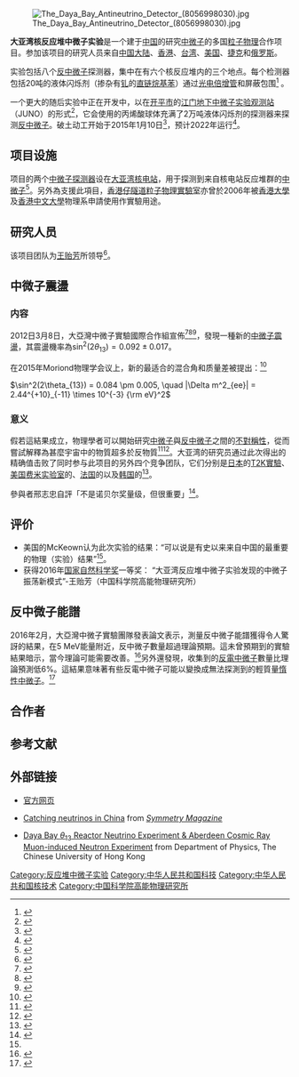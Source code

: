 {{NoteTA|G1=物理学}}
[[File:The_Daya_Bay_Antineutrino_Detector_(8056998030).jpg|thumb]]

'''大亚湾核反应堆中微子实验'''是一个建于[[中国|中国]]的研究[[中微子|中微子]]的多国[[粒子物理|粒子物理]]合作项目。参加该项目的研究人员来自[[中国大陆|中国大陆]]、[[香港|香港]]、[[台湾|台湾]]、[[美国|美国]]、[[捷克|捷克]]和[[俄罗斯|俄罗斯]]。

实验包括八个[[反中微子|反中微子]]探测器，集中在有六个核反应堆{{convert|1.9|km|mi|abbr=on}}内的三个地点。每个检测器包括20吨的液体闪烁剂（掺杂有[[钆|钆]]的[[直链烷基苯|直链烷基苯]]）通过[[光电倍增管|光电倍增管]]和屏蔽包围<ref>{{Cite journal |title=A side-by-side comparison of Daya Bay antineutrino detectors |url=http://www.researchgate.net/profile/Yury_Gornushkin/publication/237172571_AD12-MINA685-2012/links/00b7d51ba06a9620ac000000.pdf |arxiv=1202.6181 |author=Daya Bay collaboration |journal=Nuclear Instruments and Methods in Physics Research A |volume=685 |issue=1 |pages=78-97 |date=22 May 2012 |doi=10.1016/j.nima.2012.05.030 |bibcode=2012NIMPA.685...78A |access-date=2015-10-11 |archive-date=2019-06-12 |archive-url=https://web.archive.org/web/20190612004649/https://www.researchgate.net/profile/Yury_Gornushkin/publication/237172571_AD12-MINA685-2012/links/00b7d51ba06a9620ac000000.pdf |dead-url=no }}</ref>
。

一个更大的随后实验中正在开发中，以在[[开平市|开平市]]的[[江门地下中微子实验观测站|江门地下中微子实验观测站]]（JUNO）的形式<ref>{{Cite conference |url=http://vietnam.in2p3.fr/2013/Inauguration/transparencies/XiaoNanLi.pdf |title=Daya Bay II: Jiangmen Underground Neutrino Observatory (JUNO) |first=Xiaonan |last=Li |conference=Windows On the Universe |conference-url=http://vietnam.in2p3.fr/2013/Inauguration/ |date=August 2013 |access-date=2015-10-11 |archive-date=2016-03-03 |archive-url=https://web.archive.org/web/20160303224342/http://vietnam.in2p3.fr/2013/Inauguration/transparencies/XiaoNanLi.pdf |dead-url=no }}</ref>，它会使用的丙烯酸球体充满了2万吨液体闪烁剂的探测器来探测[[反中微子|反中微子]]。破土动工开始于2015年1月10日<ref>{{Cite news |url=http://www.interactions.org/cms/?pid=1034412 |title=Groundbreaking at JUNO |last= |first= |date=10 January 2015 |work=Interactions NewsWire |access-date=2015-01-12 |archive-date=2017-01-19 |archive-url=https://web.archive.org/web/20170119163932/http://www.interactions.org/cms/?pid=1034412 |dead-url=no }}</ref>，预计2022年运行<ref>{{cite conference |title=JUNO Central Detector and its prototyping |first=Zhimin |last=Wang |conference=XIV International Conference on Topics in Astroparticle and Underground Physics (TAUP 2015) |doi=10.1088/1742-6596/718/6/062075 |conference-url=http://taup2015.to.infn.it/ |location=Torino, Italy |book-title=Journal of Physics: Conference Series |volume=718 |year=2016 |page=062075 |quote=The whole project of JUNO is going on schedule which aims to fill detector and take data at 2020 |access-date=2020-09-14 |archive-date=2020-11-28 |archive-url=https://web.archive.org/web/20201128201211/http://taup2015.to.infn.it/ |dead-url=no }}</ref>{{Rp|3}}。

==项目设施==
项目的两个[[中微子探测器|中微子探测器]]设在[[大亚湾核电站|大亚湾核电站]]，用于探测到来自核电站反应堆群的[[中微子|中微子]]<ref>{{cite news|author=2011|title=大亚湾核电站收获中微子 求解反物质消失之谜|url=http://www.mittrchinese.com/single.php?p=137708|accessdate=2011-09-06|newspaper=麻省理工《科技创业》|date=2011-09-05}}</ref>。另外為支援此項目，[[香港仔隧道粒子物理實驗室|香港仔隧道粒子物理實驗室]]亦曾於2006年被[[香港大學|香港大學]]及[[香港中文大學|香港中文大學]]物理系申請使用作實驗用途。

==研究人员==
该项目团队为[[王贻芳|王贻芳]]所领导<ref>{{cite news|title=大亚湾新中微子振荡或解宇宙反物质消失之谜|url=http://discovery.163.com/12/0318/08/7SS7TD92000125LI.html|accessdate=2012-03-18|newspaper=人民日报(北京)|publisher=网易新闻|date=2012-03-18|archive-url=https://web.archive.org/web/20120321111131/http://discovery.163.com/12/0318/08/7SS7TD92000125LI.html|archive-date=2012-03-21|dead-url=yes}}</ref>。

==中微子震盪==
===内容===
2012日3月8日，大亞灣中微子實驗國際合作組宣佈<ref>{{cite journal|title=Observation of electron-antineutrino disappearance at Daya Bay |url=http://resolver.caltech.edu/CaltechAUTHORS:20120521-073412262 |author=Daya Bay Collaboration |year=2012 |journal=Physical Review Letters |volume=108 |issue=17 |page=171803 |doi=10.1103/PhysRevLett.108.171803 |arxiv=1203.1669 |bibcode=2012PhRvL.108q1803A}}</ref><ref>{{cite web |author=Adrian Cho |url=http://news.sciencemag.org/sciencenow/2012/03/physicists-in-china-nail-a-key.html |title=Physicists in China Nail a Key Neutrino Measurement |date=8 March 2012 |publisher=ScienceNow |deadurl=yes |archiveurl=https://web.archive.org/web/20130509234721/http://news.sciencemag.org/sciencenow/2012/03/physicists-in-china-nail-a-key.html |archivedate=2013年5月9日 |access-date=2012年3月18日 }}</ref><ref>{{cite journal |author=Eugenie Samuel Reich |url=http://www.nature.com/news/neutrino-oscillations-measured-with-record-precision-1.10202 |title=Neutrino oscillations measured with record precision |date=8 March 2012 |publisher=NatureNews |doi=10.1038/nature.2012.10202 |access-date=2012-03-18 |archive-date=2012-10-06 |archive-url=https://www.webcitation.org/6BDqIbMwa?url=http://www.nature.com/news/neutrino-oscillations-measured-with-record-precision-1.10202 |dead-url=no }}</ref>，發現一種新的[[中微子震盪|中微子震盪]]，其震盪機率為<math>\sin^2 (2\theta_{13})=0.092\pm 0.017 </math>。

在2015年Moriond物理学会议上，新的最适合的混合角和质量差被提出：<ref>{{Cite journal|url = http://arxiv.org/abs/1505.03641|title = Recent Results from Daya Bay Reactor Neutrino Experiment|last = |first = |date = 14 May 2015|journal = arXiv:1505.03641|doi = |pmid = |access-date = |archive-date = 2019-12-24|archive-url = https://web.archive.org/web/20191224193901/https://arxiv.org/abs/1505.03641|dead-url = no}}</ref>

<math>\sin^2(2\theta_{13}) = 0.084 \pm 0.005, \quad |\Delta m^2_{ee}| = 2.44^{+10}_{-11} \times 10^{-3} {\rm eV}^2</math>

===意义===
假若這結果成立，物理學者可以開始研究[[中微子|中微子]]與[[反中微子|反中微子]]之間的[[不對稱性|不對稱性]]，從而嘗試解釋為甚麼宇宙中的物質超多於反物質<ref>{{cite web| title =大亚湾中微子实验发现新的中微子振荡| publisher =中国科学院高能物理研究所| date =03-08-2012| url =http://www.ihep.cas.cn/xwdt/gnxw/201203/t20120308_3450968.html| deadurl =yes| archiveurl =https://web.archive.org/web/20120312053258/http://www.ihep.cas.cn/xwdt/gnxw/201203/t20120308_3450968.html| archivedate =2012-03-12| access-date =2012-03-18}}</ref><ref>{{cite news |url=http://www.nature.com/news/neutrino-oscillations-measured-with-record-precision-1.10202 |title=Neutrino oscillations measured with record precision |publisher=nature |date=2012-03-08 |accessdate=2012-03-18 |archive-date=2012-10-06 |archive-url=https://www.webcitation.org/6BDqIbMwa?url=http://www.nature.com/news/neutrino-oscillations-measured-with-record-precision-1.10202 |dead-url=no }}</ref>。大亚湾的研究员通过此次得出的精确值击败了同时参与此项目的另外四个竞争团队，它们分别是[[日本|日本]]的[[T2K實驗|T2K實驗]]、[[美国|美国]][[费米实验室|费米实验室]]的{{le|主注入器中微子震盪探索|MINOS}}、[[法国|法国]]的{{le|雙紹斯實驗|Double Chooz}}以及[[韩国|韩国]]的{{le|中微子震盪反應堆實驗|Reactor Experiment for Neutrino Oscillation}}<ref name=sc>{{cite news |url=http://news.sciencemag.org/sciencenow/2012/03/physicists-in-china-nail-a-key.html |title=Physicists in China Nail a Key Neutrino Measurement |publisher=Science |date=2012-03-08 |accessdate=2012-03-18 |deadurl=yes |archiveurl=https://web.archive.org/web/20130509234721/http://news.sciencemag.org/sciencenow/2012/03/physicists-in-china-nail-a-key.html |archivedate=2013-05-09 }}</ref>。

參與者邢志忠自評「不是诺贝尔奖量级，但很重要」<ref>{{Cite web |url=http://special.caixin.com/2012-03-09/100366425.html |title=大亚湾突破，够不够诺贝尔奖_特色频道_财新网 |access-date=2015-05-03 |archive-date=2020-02-16 |archive-url=https://web.archive.org/web/20200216215845/http://special.caixin.com/2012-03-09/100366425.html |dead-url=no }}</ref>。

==评价==
*美国{{le|托马斯杰斐逊国家加速器装置|Thomas Jefferson National Accelerator Facility}}的McKeown认为此次实验的结果：“可以说是有史以来来自中国的最重要的物理（实验）结果”<ref name=sc/>。
*获得2016年[[国家自然科学奖|国家自然科学奖]]一等奖： “大亚湾反应堆中微子实验发现的中微子振荡新模式”-王贻芳（中国科学院高能物理研究所）

==反中微子能譜 ==
2016年2月，大亞灣中微子實驗團隊發表論文表示，測量反中微子能譜獲得令人驚訝的結果，在5 MeV能量附近，反中微子數量超過理論預期。這未曾預期到的實驗結果暗示，當今理論可能需要改善。<ref>{{Cite journal|title = Measurement of the Reactor Antineutrino Flux and Spectrum at Daya Bay|url = http://link.aps.org/doi/10.1103/PhysRevLett.116.061801|journal = Physical Review Letters|date = 2016-02-12|pages = 061801|volume = 116|issue = 6|doi = 10.1103/PhysRevLett.116.061801|last = Daya Bay Collaboration|first2 = F. P.|last2 = An|first3 = A. B.|last3 = Balantekin|first4 = H. R.|last4 = Band|first5 = M.|last5 = Bishai|first6 = S.|last6 = Blyth|first7 = I.|last7 = Butorov|first8 = D.|last8 = Cao|first9 = G. F.|last9 = Cao|access-date = 2016-02-27|archive-date = 2020-06-13|archive-url = https://web.archive.org/web/20200613134500/https://journals.aps.org/prl/abstract/10.1103/PhysRevLett.116.061801|dead-url = no}}</ref>另外還發現，收集到的[[反電中微子|反電中微子]]數量比理論預測低6%。這結果意味著有些反電中微子可能以變換成無法探測到的輕質量[[惰性中微子|惰性中微子]]。<ref>{{cite web
 | url =https://www.sciencenews.org/article/reactor-data-hint-existence-fourth-neutrino
 | title =Reactor data hint at existence of fourth neutrino
 | last =Cowen
 | first =Ron
 | date =25 Feb 2016
 | website =ScienceNews
 | access-date =2016-02-27
 | archive-date =2016-02-26
 | archive-url =https://web.archive.org/web/20160226094543/https://www.sciencenews.org/article/reactor-data-hint-existence-fourth-neutrino
 | dead-url =no
 }}</ref>

== 合作者 ==
{{columns-list|3|
*[[北京师范大学|北京师范大学]]
*[[布鲁克黑文国家实验室|布鲁克黑文国家实验室]]
*[[智利天主教大学|智利天主教大学]]
*[[加州理工學院|加州理工學院]]
*[[布拉格查理大学|布拉格查理大学]]
*[[成都理工大学|成都理工大学]]
*[[中国广核集团|中国广核集团]]
*[[中国原子能科学研究院|中国原子能科学研究院]]
*[[中国科学院|中国科学院]]
*[[香港中文大学|香港中文大学]]
*[[威廉與瑪麗學院|威廉與瑪麗學院]]
*[[伊利諾理工學院|伊利諾理工學院]]
*[[中国科学院高能物理研究所|中国科学院高能物理研究所]]
*[[爱荷华州立大学|爱荷华州立大学]]
*[[杜布纳联合原子核研究所|杜布纳联合原子核研究所]]
*[[库尔恰托夫研究所|库尔恰托夫研究所]]
*[[劳伦斯伯克利国家实验室|劳伦斯伯克利国家实验室]]和[[加州大學柏克萊分校|加州大學柏克萊分校]]
*[[南京大学|南京大学]]
*[[南开大学|南开大学]]
*[[國立交通大學|國立交通大學]]
*[[國立臺灣大學|國立臺灣大學]]
*[[國立聯合大學|國立聯合大學]]
*[[普林斯顿大学|普林斯顿大学]]
*[[伦斯勒理工学院|伦斯勒理工学院]]
*[[山东大学|山东大学]]
*[[上海交通大学|上海交通大学]]
*[[深圳大学|深圳大学]]
*[[中山大学|中山大学]]
*[[清华大学|清华大学]]
*[[加州大学洛杉矶分校|加州大学洛杉矶分校]]
*[[香港大学|香港大学]]
*[[休斯顿大学|休斯顿大学]]
*[[伊利诺伊大学厄巴纳-香槟分校|伊利诺伊大学厄巴纳-香槟分校]]
*[[中国科学技术大学|中国科学技术大学]]
*[[威斯康星大学麦迪逊分校|威斯康星大学麦迪逊分校]]
*[[弗吉尼亚理工学院暨州立大学|弗吉尼亚理工学院暨州立大学]]
}}

== 参考文献 ==
{{Reflist|2}}

== 外部链接 ==
* [http://dayawane.ihep.ac.cn/ 官方网页] {{Wayback|url=http://dayawane.ihep.ac.cn/ |date=20201128220450 }}
* {{En}}[https://web.archive.org/web/20070927225120/http://www.symmetrymagazine.org/cms/?pid=1000393 Catching neutrinos in China] from ''[[Symmetry_Magazine|Symmetry Magazine]]''
* {{En}}[https://web.archive.org/web/20070510091222/http://theta13.phy.cuhk.edu.hk/ Daya Bay ''θ''<sub>13</sub> Reactor Neutrino Experiment & Aberdeen Cosmic Ray Muon-induced Neutron Experiment] from Department of Physics, The Chinese University of Hong Kong

{{大科学装置}}
{{突破奖获得者}}
{{Authority control}}
[[Category:反应堆中微子实验|Category:反应堆中微子实验]]
[[Category:中华人民共和国科技|Category:中华人民共和国科技]]
[[Category:中华人民共和国核技术|Category:中华人民共和国核技术]]
[[Category:中国科学院高能物理研究所|Category:中国科学院高能物理研究所]]